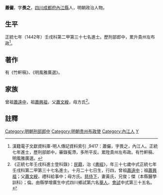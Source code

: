{{for|南唐官员萧俨|萧俨 (南唐)}}
{{明清人物信息框
| 姓名 = 蕭儼
| 原名 =
| 圖片名稱= 
| 圖片大小 =
| 圖片說明 = 
| 最高職務 = 貴州左布政使
| 國家 = 大明 
| 爵位 =
| 籍貫 = [[四川|四川]][[成都府|成都府]][[內江縣|內江縣]]
| 族裔 = 
| 字號 = 字畏之
| 諡號 =
| 出生日期 = 永樂四年（1406年）十月二十七日
| 出生地點 =
| 逝世日期 = 卒年不詳
| 逝世地點 =
| 墓葬 =
| 配偶 = 黃氏
| 親屬 = 
| 出身 =
* 正統七年壬戌科進士
| 經歷 =
| 著作 =  
}}
'''蕭儼'''{{BD|1406年||？年||X}}，字'''畏之'''，[[四川|四川]][[成都府|成都府]][[內江縣|內江縣]]人，明朝政治人物。

==生平==
正統七年（1442年）壬戌科第二甲第三十七名進士。歷刑部郎中，累升貴州左布政<ref>漢籍電子文獻資料庫-明人傳記資料索引 ,9417：蕭儼，字畏之，內江人。正統七年進士，歷刑部郎中，審錄寃滯，多所平反。累陞貴州左布政。有竹軒稿、明風雅廣選。</ref>。

==著作==
有《竹軒稿》、《明風雅廣選》。

==家族==
曾祖[[蕭遠中|蕭遠中]]，祖[[蕭興祖|蕭興祖]]，父[[蕭文綬|蕭文綬]]，母方氏<ref>《正統七年壬戌科進士登科錄》：[[民籍|民籍]]，治《[[書經|書經]]》，年三十七歲中式正統七年壬戌科第二甲第三十七名進士。十月二十七日生，行四，曾祖[[蕭遠中|蕭遠中]]；祖[[蕭興祖|蕭興祖]]；父[[蕭文綬|蕭文綬]]，禮科給事中；母方氏。[[慈侍下|慈侍下]]，妻黃氏，兄俊；傑（本縣醫學訓科）；倫。由縣學增廣生中式四川鄉試第六名[[舉人|舉人]]，[[會試|會試]]中式第三十五名。</ref>。

==註釋==
{{reflist}}
{{明朝人物小作品}}
{{正統七年壬戌科殿试金榜}}
{{DEFAULTSORT:Xiao萧}}
[[Category:明朝刑部郎中|Category:明朝刑部郎中]]
[[Category:明朝贵州布政使|Category:明朝贵州布政使]]
[[Category:內江人|Category:內江人]]
[[Category:萧姓|Y]]